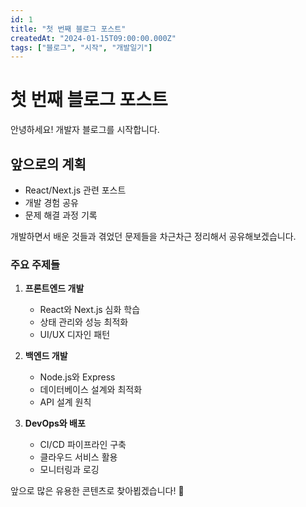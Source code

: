 ```yaml
---
id: 1
title: "첫 번째 블로그 포스트"
createdAt: "2024-01-15T09:00:00.000Z"
tags: ["블로그", "시작", "개발일기"]
---
```


# 첫 번째 블로그 포스트

안녕하세요! 개발자 블로그를 시작합니다.

## 앞으로의 계획

- React/Next.js 관련 포스트
- 개발 경험 공유
- 문제 해결 과정 기록

개발하면서 배운 것들과 겪었던 문제들을 차근차근 정리해서 공유해보겠습니다.

### 주요 주제들

1. **프론트엔드 개발**

   - React와 Next.js 심화 학습
   - 상태 관리와 성능 최적화
   - UI/UX 디자인 패턴

2. **백엔드 개발**

   - Node.js와 Express
   - 데이터베이스 설계와 최적화
   - API 설계 원칙

3. **DevOps와 배포**
   - CI/CD 파이프라인 구축
   - 클라우드 서비스 활용
   - 모니터링과 로깅

앞으로 많은 유용한 콘텐츠로 찾아뵙겠습니다! 🚀
